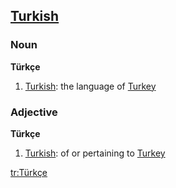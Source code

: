 ==[[Turkish]]==
===Noun===

'''Türkçe'''
# [[Turkish]]: the language of [[Turkey]]

===Adjective===

'''Türkçe'''
# [[Turkish]]: of or pertaining to [[Turkey]]
[[tr:Türkçe]]